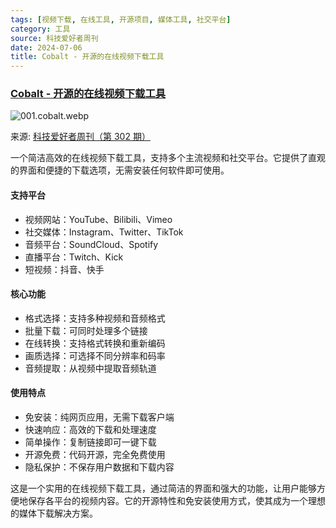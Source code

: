 ```yaml
---
tags: [视频下载, 在线工具, 开源项目, 媒体工具, 社交平台]
category: 工具
source: 科技爱好者周刊
date: 2024-07-06
title: Cobalt - 开源的在线视频下载工具
---
```


### [Cobalt - 开源的在线视频下载工具](https://cobalt.tools/)

![001.cobalt.webp](https://img.mengpeng.tech/i/2024/11/24/6742f9acbd535.webp)

来源: [科技爱好者周刊（第 302 期）](https://www.ruanyifeng.com/blog/2024/05/weekly-issue-302.html)

一个简洁高效的在线视频下载工具，支持多个主流视频和社交平台。它提供了直观的界面和便捷的下载选项，无需安装任何软件即可使用。

#### 支持平台
- 视频网站：YouTube、Bilibili、Vimeo
- 社交媒体：Instagram、Twitter、TikTok
- 音频平台：SoundCloud、Spotify
- 直播平台：Twitch、Kick
- 短视频：抖音、快手

#### 核心功能
- 格式选择：支持多种视频和音频格式
- 批量下载：可同时处理多个链接
- 在线转换：支持格式转换和重新编码
- 画质选择：可选择不同分辨率和码率
- 音频提取：从视频中提取音频轨道

#### 使用特点
- 免安装：纯网页应用，无需下载客户端
- 快速响应：高效的下载和处理速度
- 简单操作：复制链接即可一键下载
- 开源免费：代码开源，完全免费使用
- 隐私保护：不保存用户数据和下载内容

这是一个实用的在线视频下载工具，通过简洁的界面和强大的功能，让用户能够方便地保存各平台的视频内容。它的开源特性和免安装使用方式，使其成为一个理想的媒体下载解决方案。
